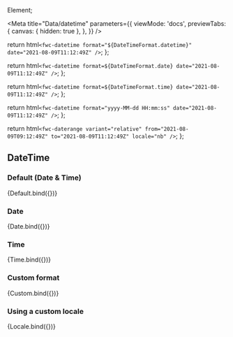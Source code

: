 Element;

<Meta
  title="Data/datetime"
  parameters={{
    viewMode: 'docs',
    previewTabs: {
      canvas: { hidden: true },
    },
  }}
/>

  return html`<fwc-datetime format="${DateTimeFormat.datetime}" date="2021-08-09T11:12:49Z" />`;
};

  return html`<fwc-datetime format=${DateTimeFormat.date} date="2021-08-09T11:12:49Z" />`;
};

  return html`<fwc-datetime format=${DateTimeFormat.time} date="2021-08-09T11:12:49Z" />`;
};

  return html`<fwc-datetime format="yyyy-MM-dd HH:mm:ss" date="2021-08-09T11:12:49Z" />`;
};

  return html`<fwc-daterange variant="relative" from="2021-08-09T09:12:49Z" to="2021-08-09T11:12:49Z" locale="nb" />`;
};

## DateTime

### Default (Date & Time)

<Canvas>
  <Story name="default" args={{}}>
    {Default.bind({})}
  </Story>
</Canvas>

### Date

<Canvas>
  <Story name="date" args={{}}>
    {Date.bind({})}
  </Story>
</Canvas>

### Time

<Canvas>
  <Story name="time" args={{}}>
    {Time.bind({})}
  </Story>
</Canvas>

### Custom format

<Canvas>
  <Story name="custom" args={{}}>
    {Custom.bind({})}
  </Story>
</Canvas>

### Using a custom locale

<Canvas>
  <Story name="locale" args={{}}>
    {Locale.bind({})}
  </Story>
</Canvas>

